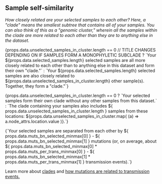 ## Sample self-similarity

_How closely related are your selected samples to each other? Here, a "clade" means the smallest subtree that contains all of your samples. You can also think of this as a "genomic cluster," wherein all the samples within the clade are more related to each other than they are to anything else in the dataset._

<div className="results">
  <p>
    {props.data.unselected_samples_in_cluster.length == 0 // TITLE CHANGES DEPENDING ON IF SAMPLES FORM A MONOPHYLETIC SUBCLADE
      ? `Your ${props.data.selected_samples.length} selected samples are all more closely related to each other than to anything else in this dataset and form their own "clade."`
      : `Your ${props.data.selected_samples.length} selected samples are also closely related to ${props.data.unselected_samples_in_cluster.length} other sample(s). Together, they form a "clade."`}
  </p>
  <p>
    {props.data.unselected_samples_in_cluster.length == 0
      ? `Your selected samples form their own clade without any other samples from this dataset.`
      : `The clade containing your samples also includes ${
          props.data.unselected_samples_in_cluster.length
        } samples from these locations: ${props.data.unselected_samples_in_cluster.map(
          (a) => a.node_attrs.location.value
        )}.`}
  </p>
  <p>
    {`Your selected samples are separated from each other by ${
      props.data.muts_bn_selected_minmax[0]
    } - ${
      props.data.muts_bn_selected_minmax[1]
    } mutations (or, on average, about ${
      props.data.muts_bn_selected_minmax[0] *
      props.data.muts_per_trans_minmax[0]
    } - ${
      props.data.muts_bn_selected_minmax[1] *
      props.data.muts_per_trans_minmax[1]
    } transmission events).`}
  </p>
</div>

Learn more about <a href="https://alliblk.github.io/genepi-book/fundamental-theory-in-genomic-epidemiology.html#what-is-a-phylogenetic-tree">clades</a> and <a href="https://alliblk.github.io/genepi-book/fundamental-theory-in-genomic-epidemiology.html#the-overlapping-timescales-of-pathogen-evolution-and-pathogen-transmission."> how mutations are related to transmission events.</a>
